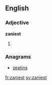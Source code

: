 ==English==

===Adjective===
'''zaniest'''

# {{en-superlative of|zany}}

===Anagrams===
* [[zeatins#English|zeatins]]

[[fr:zaniest]]
[[sv:zaniest]]